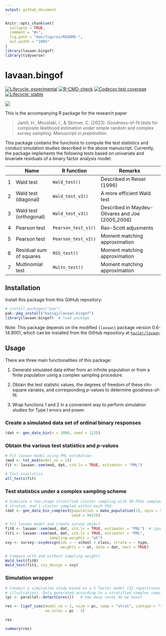 ```yaml
---
output: github_document
---
```


<!-- README.md is generated from README.Rmd. Please edit that file -->

```r
knitr::opts_chunk$set(
  collapse = TRUE,
  comment = "#>",
  fig.path = "man/figures/README-",
  out.width = "100%"
)
library(lavaan.bingof)
library(tidyverse)
```

# lavaan.bingof

<!-- badges: start -->
[![Lifecycle: experimental](https://img.shields.io/badge/lifecycle-experimental-orange.svg)](https://lifecycle.r-lib.org/articles/stages.html#experimental)
[![R-CMD-check](https://github.com/haziqj/lavaan.bingof/actions/workflows/R-CMD-check.yaml/badge.svg)](https://github.com/haziqj/lavaan.bingof/actions/workflows/R-CMD-check.yaml)
[![Codecov test coverage](https://codecov.io/gh/haziqj/lavaan.bingof/branch/main/graph/badge.svg)](https://app.codecov.io/gh/haziqj/lavaan.bingof?branch=main)
[![Lifecycle: stable](https://img.shields.io/badge/lifecycle-stable-brightgreen.svg)](https://lifecycle.r-lib.org/articles/stages.html#stable)
<!-- badges: end -->

<!-- https://github.com/r-lib/pkgdown/issues/133 -->
![](https://raw.githubusercontent.com/haziqj/lavaan.bingof/main/data-raw/mult_bern_data.png)

This is the accompanying R package for the research paper

> Jamil, H., Moustaki, I., & Skinner, C. (2023). Goodness-of-fit tests for composite likelihood estimation under simple random and complex survey sampling. *Manuscript in preparation*.

This package contains the functions to compute the test statistics and conduct simulation studies described in the above manuscript.
Currently, the package implements the following tests based on univariate and bivariate residuals of a binary factor analysis model:

|   | Name                    | R function          | Remarks                                          |
|---|-------------------------|---------------------|--------------------------------------------------|
| 1 | Wald test               | `Wald_test()`       | Described in Reiser (1996)                       |
| 2 | Wald test (diagonal)    | `Wald_test_v2()`    | A more efficient Wald test                       |
| 3 | Wald test (orthogonal)  | `Wald_test_v3()`    | Described in Maydeu-Olivares and Joe (2005,2006) |
| 4 | Pearson test            | `Pearson_test_v1()` | Rao-Scott adjusments                             |
| 5 | Pearson test            | `Pearson_test_v2()` | Moment matching approximation                    |
| 6 | Residual sum of squares | `RSS_test()`        | Moment matching approximation                    |
| 7 | Multinomial test        | `Multn_test()`      | Moment matching approximation                    |


## Installation

Install this package from this GitHub repository:

```r
# install.packages("pak") 
pak::pkg_install("haziqj/lavaan.bingof")
library(lavaan.bingof)  # load package
```

Note: This package depends on the modified `{lavaan}` package version 0.6-14.9001, which can be installed from the GitHub repository at [`haziqj/lavaan`](https://github.com/haziqj/lavaan).

## Usage

There are three main functionalities of this package:

1. Generate simulated data either from an infinite population or from a finite population using a complex sampling procedure.

2. Obtain the test statistic values, the degrees of freedom of these chi-square variates, and corresponding $p$-values to determine goodness-of-fit.

3. Wrap functions 1 and 2 in a convenient way to perform simulation studies for Type I errors and power.

### Create a simulated data set of ordinal binary responses

```r
(dat <- gen_data_bin(n = 1000, seed = 123))
```

### Obtain the various test statistics and $p$-values

```r
# Fit lavaan model using PML estimation
(mod <- txt_mod(model_no = 1))
fit <- lavaan::sem(mod, dat, std.lv = TRUE, estimator = "PML")

# Test statistics
all_tests(fit)
```

### Test statistics under a complex sampling scheme

```r
# Simulate a two-stage stratified cluster sampling with 50 PSUs sampled per
# stratum, and 1 cluster sampled within each PSU.
(dat <- gen_data_bin_complex3(population = make_population(1), npsu = 50, 
                              seed = 9423))

# Fit lavaan model and create survey object
fit0 <- lavaan::sem(mod, dat, std.lv = TRUE, estimator = "PML")  # ignore wt
fit1 <- lavaan::sem(mod, dat, std.lv = TRUE, estimator = "PML",
                    sampling.weights = "wt")
svy <- survey::svydesign(ids = ~ school + class, strata = ~ type,
                         weights = ~ wt, data = dat, nest = TRUE)

# Compare with and without sampling weights
Wald_test(fit0)
Wald_test(fit1, svy_design = svy)
```

### Simulation wrapper

```r
# Conduct a simulation study based on a 5 factor model (32 repetitions only for
# illustration). Data generated according to a stratified complex sample.
(pc <- parallel::detectCores())   # how many cores do we have?

res <- ligof_sims(model_no = 1, nsim = pc, samp = "strat", simtype = "type1",
                  no.cores = pc - 2)
```

<!-- #>|======================================================================| 100% -->

```r
res
```

```r
summary(res)
```
